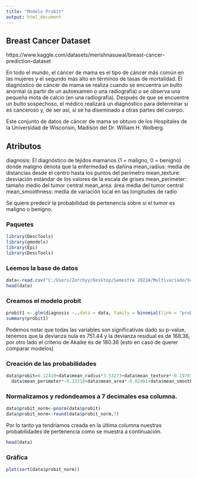 ```yaml
---
title: "Modelo Probit"
output: html_document
---
```


## Breast Cancer Dataset
https://www.kaggle.com/datasets/merishnasuwal/breast-cancer-prediction-dataset

En todo el mundo, el cáncer de mama es el tipo de cáncer más común en las mujeres y el segundo más alto en términos de tasas de mortalidad. El diagnóstico de cáncer de mama se realiza cuando se encuentra un bulto anormal (a partir de un autoexamen o una radiografía) o se observa una pequeña mota de calcio (en una radiografía). Después de que se encuentre un bulto sospechoso, el médico realizará un diagnóstico para determinar si es canceroso y, de ser así, si se ha diseminado a otras partes del cuerpo.

Este conjunto de datos de cáncer de mama se obtuvo de los Hospitales de la Universidad de Wisconsin, Madison del Dr. William H. Wolberg.

## Atributos

diagnosis: El diagnóstico de tejidos mamarios (1 = maligno, 0 = benigno) donde maligno denota que la enfermedad es dañina
mean_radius: media de distancias desde el centro hasta los puntos del perímetro
mean_texture: desviación estándar de los valores de la escala de grises
mean_perimeter: tamaño medio del tumor central
mean_area: área media del tumor central
mean_smoothness: media de variación local en las longitudes de radio

Se quiere predecir la probabilidad de pertenencia sobre si el tumor es maligno o benigno.

### Paquetes

```r
library(DescTools)
library(gmodels)
library(Epi)
library(DescTools)
```

### Leemos la base de datos
```r
data<-read.csv("C:/Users/Zerchyy/Desktop/Semestre 2022A/Multivariado/Scripts/Breast_cancer_data.csv")
head(data)
```

### Creamos el modelo probit
```r
probit1 <- glm(diagnosis ~.,data = data, family = binomial(link = "probit"))
summary(probit1)
```
Podemos notar que todas las variables son significativas dado su p-value, tenemos que la devianza nula es 751.44 y la devianza residual es de 168.36, por otro lado el criterio de Akaike es de 180.36 (esto en caso de querer comparar modelos)

### Creación de las probabilidades
```r
data$probit=6.12410+data$mean_radius*3.53273+data$mean_texture*-0.19781+
  data$mean_perimeter*-0.33310+data$mean_area*-0.02401+data$mean_smoothness*-63.91200
```

### Normalizamos y redondeamos a 7 decimales esa columna.
```r
data$probit_norm<-pnorm(data$probit)
data$probit_norm<-round(data$probit_norm,7)
```
Por lo tanto ya tendriamos creada en la última columna nuestras probabilidades de pertenencia como se muestra a continuación.
```r
head(data)
```
### Gráfica
```r
plot(sort(data$probit_norm))
```
